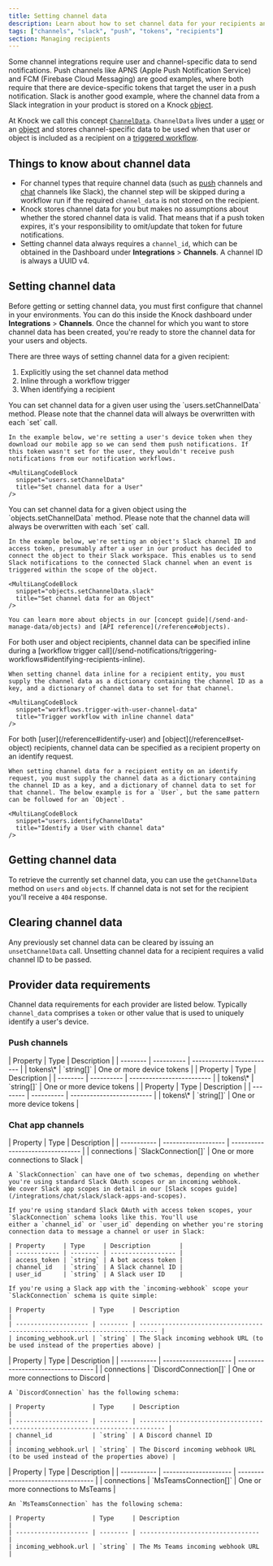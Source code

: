 ```yaml
---
title: Setting channel data
description: Learn about how to set channel data for your recipients and users to make it easy to connect recipients with push and chat channels.
tags: ["channels", "slack", "push", "tokens", "recipients"]
section: Managing recipients
---
```


Some channel integrations require user and channel-specific data to send notifications. Push channels like APNS (Apple Push Notification Service) and FCM (Firebase Cloud Messaging) are good examples, where both require that there are device-specific tokens that target the user in a push notification. Slack is another good example, where the channel data from a Slack integration in your product is stored on a Knock [object](/send-and-manage-data/objects).

At Knock we call this concept <a href="/reference#channel-data">`ChannelData`</a>. `ChannelData` lives under a [user](/concepts/users) or an [object](/concepts/objects) and stores channel-specific data to be used when that user or object is included as a recipient on a [triggered workflow](/send-notifications/triggering-workflows).

## Things to know about channel data

- For channel types that require channel data (such as [push](/integrations/push/overview) channels and [chat](/integrations/chat/overview) channels like Slack), the channel step will be skipped during a workflow run if the required `channel_data` is not stored on the recipient.
- Knock stores channel data for you but makes no assumptions about whether the stored channel data is valid. That means that if a push token expires, it's your responsibility to omit/update that token for future notifications.
- Setting channel data always requires a `channel_id`, which can be obtained in the Dashboard under **Integrations** > **Channels**. A channel ID is always a UUID v4.

## Setting channel data

Before getting or setting channel data, you must first configure that channel in your environments. You can do this inside the Knock dashboard under **Integrations** > **Channels**. Once the channel for which you want to store channel data has been created, you're ready to store the channel data for your users and objects.

There are three ways of setting channel data for a given recipient:

1. Explicitly using the set channel data method
2. Inline through a workflow trigger
3. When identifying a recipient

<AccordionGroup>
  <Accordion title="Explicitly setting for Users">
    You can set channel data for a given user using the `users.setChannelData` method. Please note that the channel data will always be overwritten with each `set` call.

    In the example below, we're setting a user's device token when they download our mobile app so we can send them push notifications. If this token wasn't set for the user, they wouldn't receive push notifications from our notification workflows.

    <MultiLangCodeBlock
      snippet="users.setChannelData"
      title="Set channel data for a User"
    />

  </Accordion>
  <Accordion title="Explicitly setting for Objects">
    You can set channel data for a given object using the `objects.setChannelData` method. Please note that the channel data will always be overwritten with each `set` call.

    In the example below, we're setting an object's Slack channel ID and access token, presumably after a user in our product has decided to connect the object to their Slack workspace. This enables us to send Slack notifications to the connected Slack channel when an event is triggered within the scope of the object.

    <MultiLangCodeBlock
      snippet="objects.setChannelData.slack"
      title="Set channel data for an Object"
    />

    You can learn more about objects in our [concept guide](/send-and-manage-data/objects) and [API reference](/reference#objects).

  </Accordion>
  <Accordion title="Setting channel data inline">
    For both user and object recipients, channel data can be specified inline during a [workflow trigger call](/send-notifications/triggering-workflows#identifying-recipients-inline).

    When setting channel data inline for a recipient entity, you must supply the channel data as a dictionary containing the channel ID as a key, and a dictionary of channel data to set for that channel.

    <MultiLangCodeBlock
      snippet="workflows.trigger-with-user-channel-data"
      title="Trigger workflow with inline channel data"
    />

  </Accordion>
  <Accordion title="Setting channel data on an identify request">
    For both [user](/reference#identify-user) and [object](/reference#set-object) recipients, channel data can be specified as a recipient property on an identify request.

    When setting channel data for a recipient entity on an identify request, you must supply the channel data as a dictionary containing the channel ID as a key, and a dictionary of channel data to set for that channel. The below example is for a `User`, but the same pattern can be followed for an `Object`.

    <MultiLangCodeBlock
      snippet="users.identifyChannelData"
      title="Identify a User with channel data"
    />

  </Accordion>
</AccordionGroup>

## Getting channel data

To retrieve the currently set channel data, you can use the `getChannelData` method on `users` and `objects`. If
channel data is not set for the recipient you'll receive a `404` response.

<AccordionGroup>
  <Accordion title="Getting channel data for a User">
    <MultiLangCodeBlock
      snippet="users.getChannelData"
      title="Get channel data for a User"
    />
  </Accordion>
  <Accordion title="Getting channel data for an Object">
    <MultiLangCodeBlock
      snippet="objects.getChannelData"
      title="Get channel data for an Object"
    />
  </Accordion>
</AccordionGroup>

## Clearing channel data

Any previously set channel data can be cleared by issuing an `unsetChannelData` call. Unsetting channel data for a recipient requires a valid channel ID to be passed.

<AccordionGroup>
  <Accordion title="Unset channel data for a User">
    <MultiLangCodeBlock
      snippet="users.unsetChannelData"
      title="Unset channel data for a User"
    />
  </Accordion>
  <Accordion title="Unset channel data for an Object">
    <MultiLangCodeBlock
      snippet="objects.unsetChannelData"
      title="Unset channel data for an Object"
    />
  </Accordion>
</AccordionGroup>

## Provider data requirements

Channel data requirements for each provider are listed below. Typically `channel_data` comprises a `token` or other value that is used to uniquely identify a user's device.

### Push channels

<AccordionGroup>
  <Accordion title ="APNS (Apple Push Notification Service)">
    | Property | Type       | Description               |
    | -------- | ---------- | ------------------------- |
    | tokens\* | `string[]` | One or more device tokens |
    
  </Accordion>
  <Accordion title ="FCM (Firebase Cloud Messaging)">
    | Property | Type       | Description               |
    | -------- | ---------- | ------------------------- |
    | tokens\* | `string[]` | One or more device tokens |

  </Accordion>
  <Accordion title ="Expo">
    | Property | Type       | Description               |
    | -------- | ---------- | ------------------------- |
    | tokens\* | `string[]` | One or more device tokens |

  </Accordion>
</AccordionGroup>

### Chat app channels

<AccordionGroup>
  <Accordion title ="Slack">
    | Property    | Type                | Description                      |
    | ----------- | ------------------- | -------------------------------- |
    | connections | `SlackConnection[]` | One or more connections to Slack |

    A `SlackConnection` can have one of two schemas, depending on whether you're using standard Slack OAuth scopes or an incoming webhook.
    We cover Slack app scopes in detail in our [Slack scopes guide](/integrations/chat/slack/slack-apps-and-scopes).

    If you're using standard Slack OAuth with access token scopes, your `SlackConnection` schema looks like this. You'll use
    either a `channel_id` or `user_id` depending on whether you're storing connection data to message a channel or user in Slack:

    | Property     | Type     | Description        |
    | ------------ | -------- | ------------------ |
    | access_token | `string` | A bot access token |
    | channel_id   | `string` | A Slack channel ID |
    | user_id      | `string` | A Slack user ID    |

    If you're using a Slack app with the `incoming-webhook` scope your `SlackConnection` schema is quite simple:

    | Property             | Type     | Description                                                                 |
    | -------------------- | -------- | --------------------------------------------------------------------------- |
    | incoming_webhook.url | `string` | The Slack incoming webhook URL (to be used instead of the properties above) |

  </Accordion>
  <Accordion title ="Discord">
    | Property    | Type                  | Description                        |
    | ----------- | --------------------- | ---------------------------------- |
    | connections | `DiscordConnection[]` | One or more connections to Discord |

    A `DiscordConnection` has the following schema:

    | Property             | Type     | Description                                                                   |
    | -------------------- | -------- | ----------------------------------------------------------------------------- |
    | channel_id           | `string` | A Discord channel ID                                                          |
    | incoming_webhook.url | `string` | The Discord incoming webhook URL (to be used instead of the properties above) |

  </Accordion>
  <Accordion title ="Microsoft Teams">
    | Property    | Type                  | Description                        |
    | ----------- | --------------------- | ---------------------------------- |
    | connections | `MsTeamsConnection[]` | One or more connections to MsTeams |

    An `MsTeamsConnection` has the following schema:

    | Property             | Type     | Description                       |
    | -------------------- | -------- | --------------------------------- |
    | incoming_webhook.url | `string` | The Ms Teams incoming webhook URL |

  </Accordion>
</AccordionGroup>

